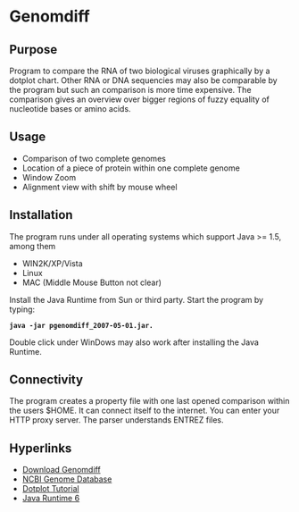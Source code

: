 =Genomdiff=

==Purpose==

Program to compare the RNA of two biological viruses graphically by a dotplot chart. Other RNA or DNA sequencies may also be comparable by the program but such an comparison is more time expensive. The comparison gives an overview over  bigger regions of fuzzy equality of nucleotide bases or amino acids.

==Usage==

* Comparison of two complete genomes
* Location of a piece of protein within one complete genome
* Window Zoom
* Alignment view with shift by mouse wheel

==Installation==

The program runs under all operating systems which support Java >= 1.5, among them

* WIN2K/XP/Vista
* Linux
* MAC (Middle Mouse Button not clear)

Install the Java Runtime from Sun or third party. Start the program by typing:

<b>
<pre>
java -jar pgenomdiff_2007-05-01.jar.
</pre>
</b>

Double click under WinDows may also work after installing the Java Runtime.

==Connectivity==

The program creates a property file with one last opened comparison within the users $HOME. It can connect itself to the internet. You can enter your HTTP proxy server. The parser understands ENTREZ files.

==Hyperlinks==

*[http://sourceforge.net/projects/genomdiff Download Genomdiff]
*[http://www.ncbi.nlm.nih.gov/entrez/viewer.fcgi?db=nucleotide&val=328658 NCBI Genome Database]
*[http://www.glesir.de/~claus/dotplot.pdf Dotplot Tutorial]
*[http://java.sun.com/javase/downloads/?intcmp=1281 Java Runtime 6]